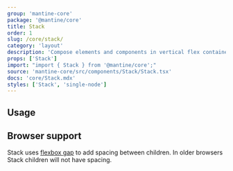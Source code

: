 ```yaml
---
group: 'mantine-core'
package: '@mantine/core'
title: Stack
order: 1
slug: /core/stack/
category: 'layout'
description: 'Compose elements and components in vertical flex container'
props: ['Stack']
import: "import { Stack } from '@mantine/core';"
source: 'mantine-core/src/components/Stack/Stack.tsx'
docs: 'core/Stack.mdx'
styles: ['Stack', 'single-node']
---
```



## Usage

<Demo data={StackDemos.configurator} />

## Browser support

Stack uses [flexbox gap](https://caniuse.com/flexbox-gap) to add spacing between children.
In older browsers Stack children will not have spacing.
